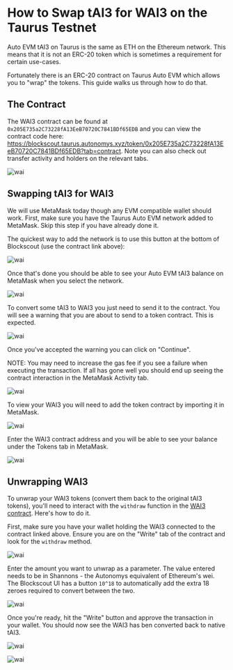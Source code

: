 # How to Swap tAI3 for WAI3 on the Taurus Testnet

Auto EVM tAI3 on Taurus is the same as ETH on the Ethereum network. This means that it is not an ERC-20 token which is sometimes a requirement for certain use-cases.

Fortunately there is an ERC-20 contract on Taurus Auto EVM which allows you to "wrap" the tokens. This guide walks us through how to do that.

## The Contract

The WAI3 contract can be found at `0x205E735a2C73228fA13EeB70720C7841BDf65EDB` and you can view the contract code here: https://blockscout.taurus.autonomys.xyz/token/0x205E735a2C73228fA13EeB70720C7841BDf65EDB?tab=contract. Note you can also check out transfer activity and holders on the relevant tabs.

![wai](/developers/wai3/wai3-1.png)

## Swapping tAI3 for WAI3

We will use MetaMask today though any EVM compatible wallet should work. First, make sure you have the Taurus Auto EVM network added to MetaMask. Skip this step if you have already done it.

The quickest way to add the network is to use this button at the bottom of Blockscout (use the contract link above):

![wai](/developers/wai3/wai3-2.png)

Once that's done you should be able to see your Auto EVM tAI3 balance on MetaMask when you select the network.

![wai](/developers/wai3/wai3-3.png)

To convert some tAI3 to WAI3 you just need to send it to the contract. You will see a warning that you are about to send to a token contract. This is expected.

![wai](/developers/wai3/wai3-4.png)

Once you've accepted the warning you can click on "Continue".

NOTE: You may need to increase the gas fee if you see a failure when executing the transaction. If all has gone well you should end up seeing the contract interaction in the MetaMask Activity tab.

![wai](/developers/wai3/wai3-5.png)

To view your WAI3 you will need to add the token contract by importing it in MetaMask.

![wai](/developers/wai3/wai3-6.png)

Enter the WAI3 contract address and you will be able to see your balance under the Tokens tab in MetaMask.

![wai](/developers/wai3/wai3-7.png)

## Unwrapping WAI3

To unwrap your WAI3 tokens (convert them back to the original tAI3 tokens), you'll need to interact with the `withdraw` function in the [WAI3 contract](https://blockscout.taurus.autonomys.xyz/token/0x205E735a2C73228fA13EeB70720C7841BDf65EDB?tab=write_contract). Here's how to do it.

First, make sure you have your wallet holding the WAI3 connected to the contract linked above. Ensure you are on the "Write" tab of the contract and look for the `withdraw` method.

![wai](/developers/wai3/wai3-8.png)

Enter the amount you want to unwrap as a parameter. The value entered needs to be in Shannons - the Autonomys equivalent of Ethereum's wei. The Blockscout UI has a button `10^18` to automatically add the extra 18 zeroes required to convert between the two.

![wai](/developers/wai3/wai3-9.png)

Once you're ready, hit the "Write" button and approve the transaction in your wallet. You should now see the WAI3 has ben converted back to native tAI3.

![wai](/developers/wai3/wai3-10.png)

![wai](/developers/wai3/wai3-11.png)